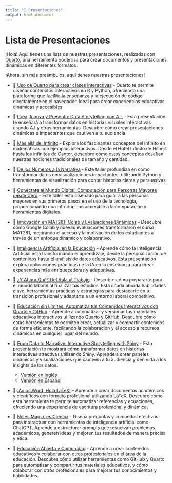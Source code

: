 ```yaml
---
title: "🎉 Presentaciones"
output: html_document
---
```


# Lista de Presentaciones

¡Hola! Aquí tienes una lista de nuestras presentaciones, realizadas con [Quarto](https://quarto.org/), una herramienta poderosa para crear documentos y presentaciones dinámicas en diferentes formatos.

¡Ahora, sin más preámbulos, aquí tienes nuestras presentaciones!

-   🎤 [Uso de Quarto para crear clases interactivas](latinr_2024/presentacion.html) - Quarto te permite diseñar contenidos interactivos en R y Python, ofreciendo una plataforma que facilita la enseñanza y la ejecución de código directamente en el navegador. Ideal para crear experiencias educativas dinámicas y accesibles.

-   🎤 [Crea, Innova y Presenta: Data Storytelling con A.I.](visualization_2024/presentacion.html) - Esta presentación te enseñará a transformar datos en historias visuales interactivas usando A.I y otras herramientas. Descubre cómo crear presentaciones dinámicas e impactantes que cautiven a tu audiencia.

-   🎤 [Más allá del Infinito](infinity_2024/presentacion.html) - Explora los fascinantes conceptos del infinito en matemáticas con ejemplos interactivos. Desde el Hotel Infinito de Hilbert hasta los infinitos de Cantor, descubre cómo estos conceptos desafían nuestras nociones tradicionales de tamaño y cantidad.

-   🎤 [De los Números a la Narrativa](narrativas_2024/presentacion.html) - Este taller profundiza en cómo transformar datos en visualizaciones impactantes, utilizando Python y herramientas de visualización para contar historias claras y persuasivas.

-   🎤 [Conéctate al Mundo Digital: Computación para Personas Mayores desde Cero](computacion_2024/presentacion.html) - Este taller está diseñado para guiar a las personas mayores en sus primeros pasos en el uso de la tecnología, proporcionando una introducción accesible a la computación y herramientas digitales.

-   🎤 [Innovación en MAT281: Colab y Evaluaciones Dinámicas](uc_2024/presentacion.html) - Descubre cómo Google Colab y nuevas evaluaciones transformaron el curso MAT281, mejorando el acceso y la motivación de los estudiantes a través de un enfoque dinámico y colaborativo.

-   🎤 [Inteligencia Artificial en la Educación](mads_2024/presentacion.html) - Aprende cómo la Inteligencia Artificial está transformando el aprendizaje, desde la personalización de contenidos hasta el análisis de datos educativos. Esta presentación explora aplicaciones prácticas de la IA en la enseñanza para crear experiencias más enriquecedoras y adaptativas.

-   🎤 [¿Y Ahora Qué? Del Aula al Trabajo](profesional_2024/presentacion.html) - Descubre cómo prepararte para el mundo laboral al finalizar tus estudios. Esta charla aborda habilidades clave, herramientas prácticas y estrategias para destacarte en tu transición profesional y adaptarte a un entorno laboral competitivo.

-   🎤 [Educación sin Límites: Automatiza tus Contenidos Interactivos con Quarto y GitHub](pycon_usa_2025/presentacion.html) - Aprende a automatizar y versionar tus materiales educativos interactivos utilizando Quarto y GitHub. Descubre cómo estas herramientas te permiten crear, actualizar y compartir contenidos de forma eficiente, facilitando la colaboración y el acceso a recursos dinámicos en cualquier lugar del mundo.

-   🎤 [From Data to Narrative: Interactive Storytelling with Shiny](shiny_2025/presentacion_es.html) - Esta presentación te mostrará cómo transformar datos en historias interactivas atractivas utilizando Shiny. Aprende a crear paneles dinámicos y visualizaciones que cautiven a tu audiencia y den vida a los insights de los datos.

    -   [Versión en Inglés](shiny_2025/presentacion.html)
    -   [Versión en Español](shiny_2025/presentacion_es.html)

-   🎤 [¡Adiós Word, Hola LaTeX!](latex_2025/presentacion.html) - Aprende a crear documentos académicos y científicos con formato profesional utilizando LaTeX. Descubre cómo esta herramienta te permite automatizar referencias y ecuaciones, ofreciendo una experiencia de escritura profesional y dinámica.

-   🎤 [No es Magia, es Ciencia](prompts_chatgpt/presentacion.html) - Diseña preguntas y comandos efectivos para interactuar con herramientas de inteligencia artificial como ChatGPT. Aprende a estructurar prompts que resuelvan problemas académicos, generen ideas y mejoren tus resultados de manera precisa y ética.

-   🎤 [Educación Abierta y Comunidad](comunidad_2025/presentacion.html) - Aprende a crear contenidos educativos y colaborar con otros profesionales en el área de la educación. Descubre cómo utilizar herramientas como GitHub y Quarto para automatizar y compartir tus materiales educativos, y cómo colaborar con otros profesionales para mejorar tus conocimientos y habilidades.